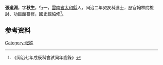 {{Otheruses|other=名为张秋生的其他人物|张秋生}}
{{明清人物信息框
| 姓名 = 張道淵
| 原名 =
| 圖片名稱=  
| 圖片大小 = 220px
| 圖片說明 =  
| 最高職務 =  
| 國家 =   
| 爵位 =
| 籍貫 = [[雲南省|雲南省]][[太和縣|太和縣]]
| 族裔 =  
| 旗籍 =  
| 字號 =  
| 諡號 = 
| 出生日期 = 
| 出生地點 =
| 逝世日期 =  
| 逝世地點 = 
| 墓葬 = 
| 配偶 =  
| 親屬 =   
| 出身 = 
* 同治二年癸亥恩科進士出身
| 經歷 = 
| 著作 =  
*
*
*
}}
'''張道淵'''{{BD|？年||？年||}}，字'''秋生'''，行一，[[雲南省|雲南省]][[太和縣|太和縣]]人，同治二年癸亥科進士，歷官翰林院檢討、功臣館纂修，國史館協修<ref>《同治七年戌辰科會試同年齒錄》</ref>。

== 参考资料 ==
{{reflist}}

{{同治二年癸亥恩科殿試金榜}}

{{Authority control}}

{{DEFAULTSORT:}}
[[Category:张姓|Category:张姓]]


{{清朝人物小作品}}